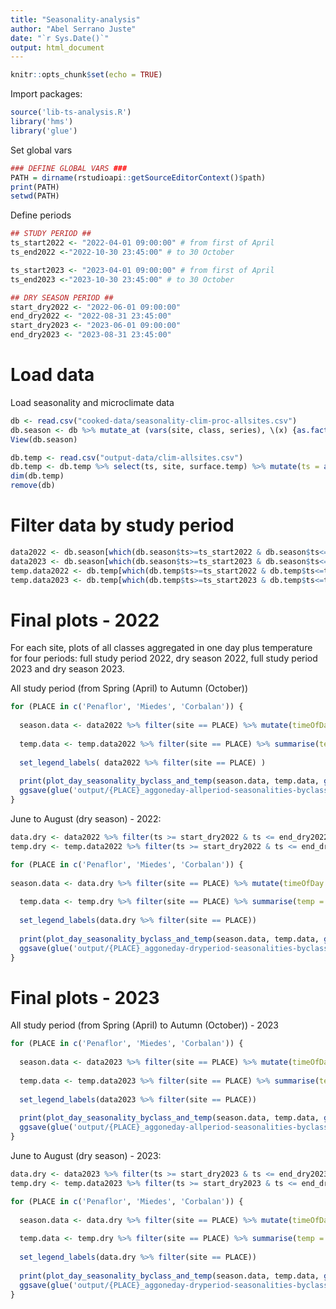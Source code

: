 ```yaml
---
title: "Seasonality-analysis"
author: "Abel Serrano Juste"
date: "`r Sys.Date()`"
output: html_document
---
```


```r
knitr::opts_chunk$set(echo = TRUE)
```

Import packages:
```r
source('lib-ts-analysis.R')
library('hms')
library('glue')
```

Set global vars
```r
### DEFINE GLOBAL VARS ###
PATH = dirname(rstudioapi::getSourceEditorContext()$path)
print(PATH)
setwd(PATH)
```

Define periods
```r
## STUDY PERIOD ##
ts_start2022 <- "2022-04-01 09:00:00" # from first of April
ts_end2022 <-"2022-10-30 23:45:00" # to 30 October

ts_start2023 <- "2023-04-01 09:00:00" # from first of April
ts_end2023 <-"2023-10-30 23:45:00" # to 30 October

## DRY SEASON PERIOD ##
start_dry2022 <- "2022-06-01 09:00:00"
end_dry2022 <- "2022-08-31 23:45:00"
start_dry2023 <- "2023-06-01 09:00:00"
end_dry2023 <- "2023-08-31 23:45:00"
```

# Load data 
Load seasonality and microclimate data
```r
db <- read.csv("cooked-data/seasonality-clim-proc-allsites.csv")
db.season <- db %>% mutate_at (vars(site, class, series), \(x) {as.factor(x)}) %>% mutate(date = as.Date(date), ts = as_datetime(ts, tz = 'Europe/Madrid')) %>% select(series, ts, seasonality, class, site)
View(db.season)

db.temp <- read.csv("output-data/clim-allsites.csv")
db.temp <- db.temp %>% select(ts, site, surface.temp) %>% mutate(ts = as_datetime(ts, tz = 'Europe/Madrid'), timeOfDay = as_hms(ts))
dim(db.temp)
remove(db)
```

# Filter data by study period

```r
data2022 <- db.season[which(db.season$ts>=ts_start2022 & db.season$ts<=ts_end2022),]
data2023 <- db.season[which(db.season$ts>=ts_start2023 & db.season$ts<=ts_end2023),]
temp.data2022 <- db.temp[which(db.temp$ts>=ts_start2022 & db.temp$ts<=ts_end2022),]
temp.data2023 <- db.temp[which(db.temp$ts>=ts_start2023 & db.temp$ts<=ts_end2023),]
```

# Final plots - 2022
For each site, plots of all classes aggregated in one day plus temperature for four periods: full study period 2022, dry season 2022, full study period 2023 and dry season 2023.

All study period (from Spring (April) to Autumn (October))
```r
for (PLACE in c('Penaflor', 'Miedes', 'Corbalan')) {
  
  season.data <- data2022 %>% filter(site == PLACE) %>% mutate(timeOfDay = as_hms(ts)) %>% summarise(meanSeasonalityTime = mean(seasonality), SE_SeasonalityTime = sd(seasonality)/sqrt(n()), .by = c(class, timeOfDay))
  
  temp.data <- temp.data2022 %>% filter(site == PLACE) %>% summarise(temp = mean(surface.temp, na.rm = T), .by = timeOfDay)
  
  set_legend_labels( data2022 %>% filter(site == PLACE) )
  
  print(plot_day_seasonality_byclass_and_temp(season.data, temp.data, glue("All study period - 2022 - {PLACE}")))
  ggsave(glue('output/{PLACE}_aggoneday-allperiod-seasonalities-byclass-2022.png'), width = 15, height = 10)
}
```

June to August (dry season) - 2022:
```r
data.dry <- data2022 %>% filter(ts >= start_dry2022 & ts <= end_dry2022)
temp.dry <- temp.data2022 %>% filter(ts >= start_dry2022 & ts <= end_dry2022)

for (PLACE in c('Penaflor', 'Miedes', 'Corbalan')) {
  
season.data <- data.dry %>% filter(site == PLACE) %>% mutate(timeOfDay = as_hms(ts)) %>% summarise(meanSeasonalityTime = mean(seasonality), SE_SeasonalityTime = sd(seasonality)/sqrt(n()), .by = c(class, timeOfDay))
  
  temp.data <- temp.dry %>% filter(site == PLACE) %>% summarise(temp = mean(surface.temp, na.rm = T), .by = timeOfDay)
  
  set_legend_labels(data.dry %>% filter(site == PLACE))
  
  print(plot_day_seasonality_byclass_and_temp(season.data, temp.data, glue("Dry period - 2022 - {PLACE}")))
  ggsave(glue('output/{PLACE}_aggoneday-dryperiod-seasonalities-byclass-2022.png'), width = 15, height = 10)
}
```

# Final plots - 2023

All study period (from Spring (April) to Autumn (October)) - 2023
```r
for (PLACE in c('Penaflor', 'Miedes', 'Corbalan')) {
  
  season.data <- data2023 %>% filter(site == PLACE) %>% mutate(timeOfDay = as_hms(ts)) %>% summarise(meanSeasonalityTime = mean(seasonality), SE_SeasonalityTime = sd(seasonality)/sqrt(n()), .by = c(class, timeOfDay))
  
  temp.data <- temp.data2023 %>% filter(site == PLACE) %>% summarise(temp = mean(surface.temp, na.rm = T), .by = timeOfDay)
  
  set_legend_labels(data2023 %>% filter(site == PLACE))
  
  print(plot_day_seasonality_byclass_and_temp(season.data, temp.data, glue("All study period - 2023 - {PLACE}")))
  ggsave(glue('output/{PLACE}_aggoneday-allperiod-seasonalities-byclass-2023.png'), width = 15, height = 10)
}
```

June to August (dry season) - 2023:
```r
data.dry <- data2023 %>% filter(ts >= start_dry2023 & ts <= end_dry2023)
temp.dry <- temp.data2023 %>% filter(ts >= start_dry2023 & ts <= end_dry2023)

for (PLACE in c('Penaflor', 'Miedes', 'Corbalan')) {
  
  season.data <- data.dry %>% filter(site == PLACE) %>% mutate(timeOfDay = as_hms(ts)) %>% summarise(meanSeasonalityTime = mean(seasonality), SE_SeasonalityTime = sd(seasonality)/sqrt(n()), .by = c(class, timeOfDay))
  
  temp.data <- temp.dry %>% filter(site == PLACE) %>% summarise(temp = mean(surface.temp, na.rm = T), .by = timeOfDay)
  
  set_legend_labels(data.dry %>% filter(site == PLACE))
  
  print(plot_day_seasonality_byclass_and_temp(season.data, temp.data, glue("Dry period - 2023 - {PLACE}")))
  ggsave(glue('output/{PLACE}_aggoneday-dryperiod-seasonalities-byclass-2023.png'), width = 15, height = 10)
}
```